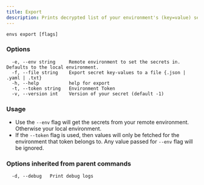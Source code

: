 ```yaml
---
title: Export
description: Prints decrypted list of your environment's (key=value) secret pairs.
---
```


```
envs export [flags]
```

### Options

```
  -e, --env string     Remote environment to set the secrets in. Defaults to the local environment.
  -f, --file string    Export secret key-values to a file {.json | .yaml | .txt}
  -h, --help           help for export
  -t, --token string   Environment Token
  -v, --version int    Version of your secret (default -1)
```

### Usage

- Use the `--env` flag will get the secrets from your remote environment. Otherwise your local environment.
- If the `--token` flag is used, then values will only be fetched for the environment that token belongs to. Any value passed for `--env` flag will be ignored.

### Options inherited from parent commands

```
  -d, --debug   Print debug logs
```
